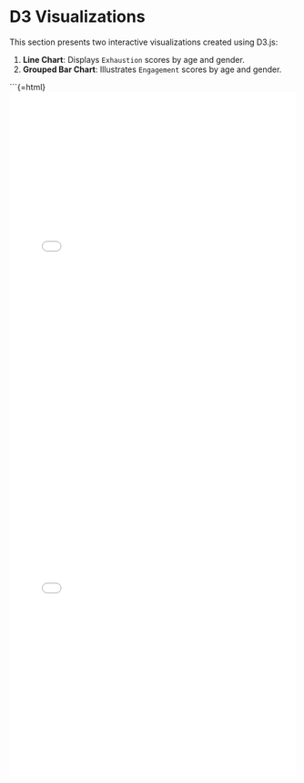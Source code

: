 # D3 Visualizations

This section presents two interactive visualizations created using D3.js:

1. **Line Chart**: Displays `Exhaustion` scores by age and gender.
2. **Grouped Bar Chart**: Illustrates `Engagement` scores by age and gender.

```{=html}
<iframe src="line_chart.html" width="100%" height="600px" frameborder="0"></iframe>
<iframe src="bar_chart.html" width="100%" height="600px" frameborder="0"></iframe>